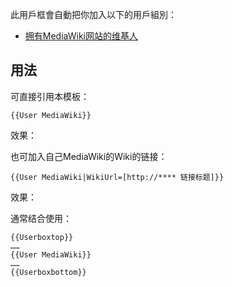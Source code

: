 <noinclude>{{template doc page viewed directly}}</noinclude>
此用戶框會自動把你加入以下的用戶組別：
*[[:Category:拥有MediaWiki网站的维基人|拥有MediaWiki网站的维基人 ]]

== 用法 ==
可直接引用本模板：
<pre>{{User MediaWiki}}</pre>

效果：
{{User MediaWiki}}

也可加入自己MediaWiki的Wiki的链接：
<pre>{{User MediaWiki|WikiUrl=[http://**** 链接标题]}}</pre>

效果：
{{User MediaWiki|WikiUrl=[http://**** 链接标题]}}

通常结合<code>{{tl|Userboxtop}}</code>使用：
<pre>
{{Userboxtop}}
……
{{User MediaWiki}}
……
{{Userboxbottom}}
</pre>
